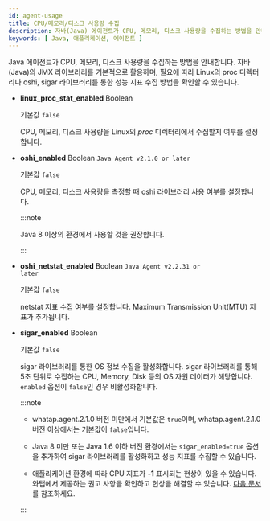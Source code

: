 ```yaml
---
id: agent-usage
title: CPU/메모리/디스크 사용량 수집
description: 자바(Java) 에이전트가 CPU, 메모리, 디스크 사용량을 수집하는 방법을 안내합니다. 자바(Java)의 JMX 라이브러리를 기본적으로 활용하며, 필요에 따라 Linux의 proc 디렉터리나 oshi, sigar 라이브러리를 통한 성능 지표 수집 방법을 확인할 수 있습니다.
keywords: [ Java, 애플리케이션, 에이전트 ]
---
```


Java 에이전트가 CPU, 메모리, 디스크 사용량을 수집하는 방법을 안내합니다. 자바(Java)의 JMX 라이브러리를 기본적으로 활용하며, 필요에 따라 Linux의 proc 디렉터리나 oshi, sigar 라이브러리를 통한 성능 지표 수집 방법을 확인할 수 있습니다.

* **linux_proc_stat_enabled** <span class='type'>Boolean</span>

  기본값 `false`

  CPU, 메모리, 디스크 사용량을 Linux의 *proc* 디렉터리에서 수집할지 여부를 설정합니다.

* **oshi_enabled** <span class='type'>Boolean</span> <code class="my">Java Agent v2.1.0 or later</code>

  기본값 `false`

  CPU, 메모리, 디스크 사용량을 측정할 때 oshi 라이브러리 사용 여부를 설정합니다.

  :::note

  Java 8 이상의 환경에서 사용할 것을 권장합니다.

  :::

* **oshi_netstat_enabled** <span class='type'>Boolean</span> <code class="my">Java Agent v2.2.31 or later</code>

  기본값 `false`

  netstat 지표 수집 여부를 설정합니다. Maximum Transmission Unit(MTU) 지표가 추가됩니다.

* **sigar_enabled** <span class='type'>Boolean</span>

  기본값 `false`

  sigar 라이브러리를 통한 OS 정보 수집을 활성화합니다. sigar 라이브러리를 통해 5초 단위로 수집하는 CPU, Memory, Disk 등의 OS 자원 데이터가 해당합니다. `enabled` 옵션이 `false`인 경우 비활성화합니다.

  :::note

  * whatap.agent.2.1.0 버전 미만에서 기본값은 `true`이며, whatap.agent.2.1.0 버전 이상에서는 기본값이 `false`입니다.

  * Java 8 미만 또는 Java 1.6 이하 버전 환경에서는 `sigar_enabled=true` 옵션을 추가하여 sigar 라이브러리를 활성화하고 성능 지표를 수집할 수 있습니다.

  * 애플리케이션 환경에 따라 CPU 지표가 **-1** 표시되는 현상이 있을 수 있습니다. 와탭에서 제공하는 권고 사항을 확인하고 현상을 해결할 수 있습니다. [다음 문서](agent-troubleshooting#cpumetrics)를 참조하세요.

  :::
